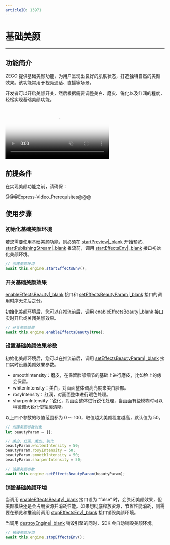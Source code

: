 ```yaml
---
articleID: 13971
---
```

# 基础美颜

- - -

## 功能简介


ZEGO 提供基础美颜功能，为用户呈现出良好的肌肤状态，打造独特自然的美颜效果。该功能常用于视频通话、直播等场景。

开发者可以开启美颜开关，然后根据需要调整美白、磨皮、锐化以及红润的程度，轻松实现基础美颜功能。

<video poster="https://storage.zego.im/sdk-doc/Pics/Common/ZegoExpressEngine/ExpressBeauty.png" src="https://zego-public.oss-cn-shanghai.aliyuncs.com/sdk-doc/doc/video/Express_Video_SDK/ExpressBeauty.mp4" width="65%" muted="true" loop="true" autoplay="autoplay" preload="auto" nocontrols></video>



## 前提条件

在实现美颜功能之前，请确保：

@@@Express-Video_Prerequisites@@@

## 使用步骤

### 初始化基础美颜环境

若您需要使用基础美颜功能，则必须在 [startPreview\|_blank](/unique-api/express-video-sdk/zh/javascript_uni-app/classes/_zegoexpressengine_.zegoexpressengine.html#startpreview) 开始预览、[startPublishingStream\|_blank](/unique-api/express-video-sdk/zh/javascript_uni-app/classes/_zegoexpressengine_.zegoexpressengine.html#startpublishingstream) 推流前，调用 [startEffectsEnv\|_blank](/unique-api/express-video-sdk/zh/javascript_uni-app/classes/_zegoexpressengine_.zegoexpressengine.html#starteffectsenv) 接口初始化美颜环境。


```javascript
// 创建美颜环境 
await this.engine.startEffectsEnv();
```

### 开关基础美颜效果 

<div class="mk-hint">

[enableEffectsBeauty\|_blank](/unique-api/express-video-sdk/zh/javascript_uni-app/classes/_zegoexpressengine_.zegoexpressengine.html#enableeffectsbeauty) 接口和 [setEffectsBeautyParam\|_blank](/unique-api/express-video-sdk/zh/javascript_uni-app/classes/_zegoexpressengine_.zegoexpressengine.html#seteffectsbeautyparam) 接口的调用时序无先后之分。
</div>

初始化美颜环境后，您可以在推流前后，调用 [enableEffectsBeauty\|_blank](/unique-api/express-video-sdk/zh/javascript_uni-app/classes/_zegoexpressengine_.zegoexpressengine.html#enableeffectsbeauty) 接口实时开启或关闭美颜效果。


```javascript
// 开关美颜效果 
await this.engine.enableEffectsBeauty(true);
```

### 设置基础美颜效果参数

初始化美颜环境后，您可以在推流前后，调用 [setEffectsBeautyParam\|_blank](/unique-api/express-video-sdk/zh/javascript_uni-app/classes/_zegoexpressengine_.zegoexpressengine.html#seteffectsbeautyparam) 接口实时设置美颜效果参数。

- smoothIntensity：磨皮，在保留脸部细节的基础上进行磨皮，比如脸上的痣会保留。
- whitenIntensity：美白，对画面整体调高亮度来美白脸部。
- rosyIntensity：红润，对画面整体进行暖色处理。
- sharpenIntensity：锐化，对画面整体进行锐化处理，当画面有些模糊时可以稍微调大锐化使轮廓清晰。

以上四个参数的取值范围都为 0 ～ 100，取值越大美颜程度越高，默认值为 50。


```javascript
// 创建美颜参数对象
let beautyParam = {};

// 美白、红润、磨皮、锐化
beautyParam.whitenIntensity = 50;
beautyParam.rosyIntensity = 50;
beautyParam.smoothIntensity = 50;
beautyParam.sharpenIntensity = 50;

// 设置美颜参数 
await this.engine.setEffectsBeautyParam(beautyParam);
```

### 销毁基础美颜环境


当调用 [enableEffectsBeauty\|_blank](/unique-api/express-video-sdk/zh/javascript_uni-app/classes/_zegoexpressengine_.zegoexpressengine.html#enableeffectsbeauty) 接口设为 “false” 时，会关闭美颜效果，但美颜模块还是会占用资源并消耗性能。如果想彻底释放资源，节省性能消耗，则需要在预览和推流前调用 [stopEffectsEnv\|_blank](/unique-api/express-video-sdk/zh/javascript_uni-app/classes/_zegoexpressengine_.zegoexpressengine.html#stopeffectsenv) 接口销毁美颜环境。

<div class="mk-hint">


当调用 [destroyEngine\|_blank](/unique-api/express-video-sdk/zh/javascript_uni-app/classes/_zegoexpressengine_.zegoexpressengine.html#destroyengine) 销毁引擎的同时，SDK 会自动销毁美颜环境。
</div>


```javascript
// 销毁美颜环境 
await this.engine.stopEffectsEnv();
```
